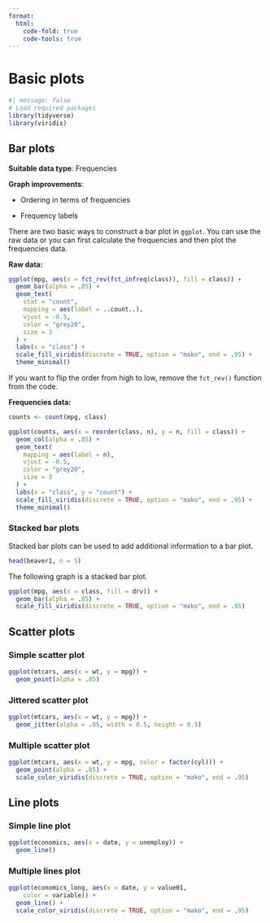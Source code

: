 ```yaml
---
format:
  html:
    code-fold: true
    code-tools: true
---
```


# Basic plots

```r
#| message: false
# Load required packages
library(tidyverse)
library(viridis)
```

## Bar plots

**Suitable data type**: Frequencies

**Graph improvements**:

-   Ordering in terms of frequencies

-   Frequency labels

There are two basic ways to construct a bar plot in `ggplot`. You can use the raw data or you can first calculate the frequencies and then plot the frequencies data.

**Raw data:**

```r
ggplot(mpg, aes(x = fct_rev(fct_infreq(class)), fill = class)) +
  geom_bar(alpha = .85) +
  geom_text(
    stat = "count", 
    mapping = aes(label = ..count..), 
    vjust = -0.5, 
    color = "grey20",
    size = 3
  ) +
  labs(x = "class") +
  scale_fill_viridis(discrete = TRUE, option = "mako", end = .95) +
  theme_minimal()
```

If you want to flip the order from high to low, remove the `fct_rev()` function from the code.

**Frequencies data:**

```r
counts <- count(mpg, class)

ggplot(counts, aes(x = reorder(class, n), y = n, fill = class)) +
  geom_col(alpha = .85) +
  geom_text(
    mapping = aes(label = n), 
    vjust = -0.5, 
    color = "grey20",
    size = 3
  ) +
  labs(x = "class", y = "count") +
  scale_fill_viridis(discrete = TRUE, option = "mako", end = .95) +
  theme_minimal()
```

### Stacked bar plots

Stacked bar plots can be used to add additional information to a bar plot.

```r
head(beaver1, n = 5)
```

The following graph is a stacked bar plot.

```r
ggplot(mpg, aes(x = class, fill = drv)) +
  geom_bar(alpha = .85) +
  scale_fill_viridis(discrete = TRUE, option = "mako", end = .95) 
```

## Scatter plots

### Simple scatter plot

```r
ggplot(mtcars, aes(x = wt, y = mpg)) +
  geom_point(alpha = .85)
```

### Jittered scatter plot

```r
ggplot(mtcars, aes(x = wt, y = mpg)) +
  geom_jitter(alpha = .85, width = 0.5, height = 0.5)
```

### Multiple scatter plot

```r
ggplot(mtcars, aes(x = wt, y = mpg, color = factor(cyl))) +
  geom_point(alpha = .85) +
  scale_color_viridis(discrete = TRUE, option = "mako", end = .95)
```

## Line plots

### Simple line plot

```r
ggplot(economics, aes(x = date, y = unemploy)) + 
  geom_line()
```

### Multiple lines plot

```r
ggplot(economics_long, aes(x = date, y = value01, 
    color = variable)) +
  geom_line() +
  scale_color_viridis(discrete = TRUE, option = "mako", end = .95)
```
